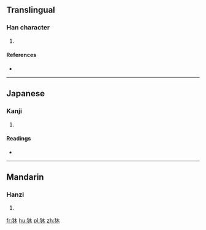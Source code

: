 ==Translingual==

===Han character===
{{Han char|rn=94|rad=犬|as=04|sn=7|four=|canj=KHD}}

# {{defn|Han|sort=犬04}}

====References====
* {{Han ref|kx=0708.021|dkj=20304|hdz=21335.030|uh=72C7|ud=29383}}

----

==Japanese==

===Kanji===
{{ja-kanji|grade=|rs=犬04}}

# {{defn|lang=ja|sort=犬04}}

====Readings====
* {{ja-readings|on=[[ぼく]] (boku)|kun=}}

----

==Mandarin==

===Hanzi===
{{cmn-hanzi|pin=[[mù]] ([[mu4]])|wg=mu<sup>4</sup>}}

# {{defn|lang=cmn|sort=犬04}}

[[fr:狇]]
[[hu:狇]]
[[pl:狇]]
[[zh:狇]]
